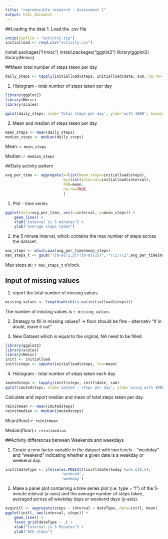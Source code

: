 ```yaml
---
title: "reproducible research - Assessment 1"
output: html_document
---
```


##Loading the data
1. Load the .csv file
```r
unzip(zipfile = "activity.zip")
initialload <- read.csv("activity.csv")
```
install.packages("Hmisc")
install.packages("ggplot2")
library(ggplot2)
library(Hmisc)


##Mean total number of steps taken per day
```r
daily_steps <- tapply(initialload$steps, initialload$date, sum, na.rm=T)
```

1. Histogram - total number of steps taken per day
```r
library(ggplot2)
library(Hmisc)
library(scales)

qplot(daily_steps, xlab='Total steps per day', ylab='with 1000', binwidth=1000)
```

2. Mean and median of steps taken per day
```r
mean_steps <- mean(daily_steps)
median_steps <- median(daily_steps)
```
Mean: `r mean_steps`

Median: `r median_steps`

##Daily activity pattern
```r
avg_per_time <- aggregate(x=list(mean_steps=initialload$steps),
                          by=list(interval=initialload$interval), 
                          FUN=mean, 
                          na.rm=TRUE
                          )
```

1. Plot - time series
```r
ggplot(data=avg_per_time, aes(x=interval, y=mean_steps)) +
    geom_line() +
    xlab("interval is 5 minutes") +
    ylab("average steps taken") 
```

2. the 5 minute interval, which contains the max number of steps across the dataset.

```r
max_steps <- which.max(avg_per_time$mean_steps)
max_steps_t <- gsub("([0-9]{1,2})([0-9]{2})", "\\1:\\2",avg_per_time[max_steps,'interval'])
```
Max steps at: `r max_steps_t ` o'clock.

## Input of missing values
1. report the total number of missing values.
```r
missing_values <- length(which(is.na(initialload$steps)))

```

The number of missing values is `r missing_values `.

2. Strategy to fill in missing values?
-> floor should be fine - alternativ "If in doubt, leave it out"

3. New Dataset which is equal to the orginal, NA need to be filled.

```r
library(ggplot2)
library(scales)
library(Hmisc)
initl <- initialload
initl$steps <- impute(initialload$steps, fun=mean)
```

4. Histogram - total number of steps taken each day
```r
imutedsteps <- tapply(initl$steps, initl$date, sum)
qplot(imutedsteps, xlab='imuted - steps per day', ylab='using with 1000', binwidth=1000)
```

Calculate and report median and mean of total steps taken per day.

```r
reinitmean <- mean(imutedsteps)
reinitmedian <- median(imutedsteps)
```

Mean(floor):`r reinitmean`


Median(floor):`r reinitmedian`

##Activity differences between Weekends and weekdays

1. Create a new factor variable in the dataset with two levels – “weekday” and “weekend” indicating whether a given date is a weekday or weekend day.

```r
initl$dateType <- ifelse(as.POSIXlt(initl$date)$wday %in% c(0,5), 
                         'weekend', 
                         'weekday')
```

2. Make a panel plot containing a time series plot (i.e. type = "l") of the 5-minute interval (x-axis) and the average number of steps taken, averaged across all weekday days or weekend days (y-axis).

```r
avginitl <- aggregate(steps ~ interval + dateType, data=initl, mean)
ggplot(initl, aes(interval, steps)) + 
    geom_line() + 
    facet_grid(dateType ~ .) +
    xlab("Interval is 5 Minutes") + 
    ylab("AVG steps")
```
